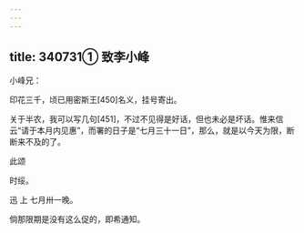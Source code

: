 ```yaml
---
---
---
```

title: 340731① 致李小峰
---




小峰兄：

印花三千，顷已用密斯王[450]名义，挂号寄出。

关于半农，我可以写几句[451]，不过不见得是好话，但也未必是坏话。惟来信云“请于本月内见惠”，而署的日子是“七月三十一日”，那么，就是以今天为限，断断来不及的了。

此颂

时绥。

迅 上 七月卅一晚。

倘那限期是没有这么促的，即希通知。